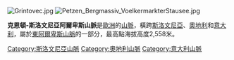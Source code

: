 [[Image:Grintovec.jpg|right]]
[[Image:Petzen_Bergmassiv_VoelkermarkterStausee.jpg|thumb]]

'''克恩頓-斯洛文尼亞阿爾卑斯山脈'''是[[歐洲|歐洲]]的[[山脈|山脈]]，橫跨[[斯洛文尼亞|斯洛文尼亞]]、[[奧地利|奧地利]]和[[意大利|意大利]]，屬於[[東阿爾卑斯山脈|東阿爾卑斯山脈]]的一部分，最高點海拔高度2,558米。

{{Slovenia-geo-stub}}
{{Austria-geo-stub}}
{{Italy-geo-stub}}
[[Category:斯洛文尼亞山脈|Category:斯洛文尼亞山脈]]
[[Category:奧地利山脈|Category:奧地利山脈]]
[[Category:意大利山脈|Category:意大利山脈]]